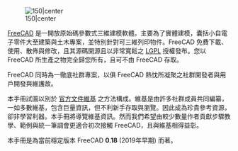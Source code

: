<languages/>

<div class="mw-translate-fuzzy">
{{Docnav/zh-tw
| 
|[[Manual:What is FreeCAD/zh-tw|Manual:What is FreeCAD]]
|[[Manual:Introduction/zh-tw|Manual start]]
|IconC = Crystal Clear manual.png
}}
</div>

{{Manual:TOC}}


[[Image:Crystal Clear manual.png|150|center]]


<div class="mw-translate-fuzzy">
[http://www.freecadweb.org FreeCAD] 是一開放原始碼參數式三維建模軟體。主要為了實體建模，囊括小自電子零件大至建築與土木專案，並特別針對可三維列印物件。FreeCAD 免費下載、使用、散佈與修改，且其源碼開源且以非常寬鬆之 [https://zh.wikipedia.org/zh-tw/GNU%E5%AE%BD%E9%80%9A%E7%94%A8%E5%85%AC%E5%85%B1%E8%AE%B8%E5%8F%AF%E8%AF%81 LGPL]  授權發布。您以 FreeCAD 所生產之物完全歸您所有，且可不由 FreeCAD 存取。
</div>

<div class="mw-translate-fuzzy">
FreeCAD 同時為一徹底社群專案，以俱 FreeCAD 熱忱所凝聚之社群開發者與用戶開發與維護故。
</div>

<div class="mw-translate-fuzzy">
本手冊試圖以別於 [[Main_Page/zh-tw|官方文件維基]] 之方法構成。維基是由許多社群成員共同編纂，一如多數維基，包含巨量資訊，但不利新手存取與瀏覽。因此成為珍貴參考資源，卻非學習利器。本手冊將導覽維基資訊。然而我們希望由較少數量作者貢獻步驟教學、範例與統一筆調會更適合初次接觸 FreeCAD，且與維基相得益彰。
</div>

<div class="mw-translate-fuzzy">
本手冊是為當前穩定版本 FreeCAD '''0.18''' (2019年早期) 而著。
</div>



<div class="mw-translate-fuzzy">
{{Docnav/zh-tw
| 
|[[Manual:What is FreeCAD/zh-tw|Manual:What is FreeCAD]]
|[[Manual:Introduction/zh-tw|Manual start]]
|IconC = Crystal Clear manual.png
}}
</div>
